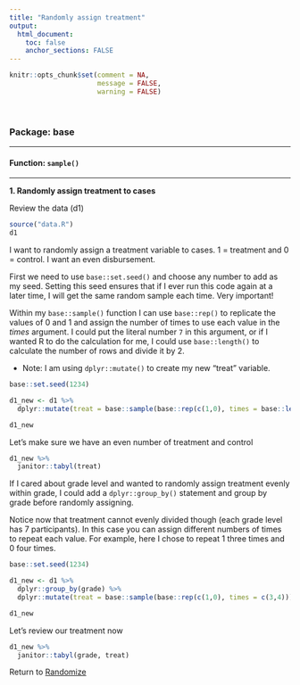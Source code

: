 ```yaml
---
title: "Randomly assign treatment"
output: 
  html_document:
    toc: false
    anchor_sections: FALSE
---
```


```r
knitr::opts_chunk$set(comment = NA,
                      message = FALSE,
                      warning = FALSE)
```

<br>

### Package: base

---

#### Function: `sample()`

---


**1\. Randomly assign treatment to cases**

Review the data (d1)

```r

source("data.R")
d1

```

I want to randomly assign a treatment variable to cases. 1 = treatment and 0 = control. I want an even disbursement.

First we need to use `base::set.seed()` and choose any number to add as my seed. Setting this seed ensures that if I ever run this code again at a later time, I will get the same random sample each time. Very important!

Within my `base::sample()` function I can use `base::rep()` to replicate the values of 0 and 1 and assign the number of times to use each value in the *times* argument. I could put the literal number `7` in this argument, or if I wanted R to do the calculation for me, I could use `base::length()` to calculate the number of rows and divide it by 2.

* Note: I am using `dplyr::mutate()` to create my new "treat" variable.

```r

base::set.seed(1234)

d1_new <- d1 %>%
  dplyr::mutate(treat = base::sample(base::rep(c(1,0), times = base::length(id)/2)))

d1_new

```

Let's make sure we have an even number of treatment and control

```r

d1_new %>%
  janitor::tabyl(treat)

```


If I cared about grade level and wanted to randomly assign treatment evenly within grade, I could add a `dplyr::group_by()` statement and group by grade before randomly assigning.

Notice now that treatment cannot evenly divided though (each grade level has 7 participants). In this case you can assign different numbers of times to repeat each value. For example, here I chose to repeat 1 three times and 0 four times.

```r

base::set.seed(1234)

d1_new <- d1 %>%
  dplyr::group_by(grade) %>%
  dplyr::mutate(treat = base::sample(base::rep(c(1,0), times = c(3,4))))

d1_new

```

Let's review our treatment now

```r

d1_new %>%
  janitor::tabyl(grade, treat)

```

Return to [Randomize](https://github.com/Cghlewis/data-wrangling-functions/wiki/Randomize)
